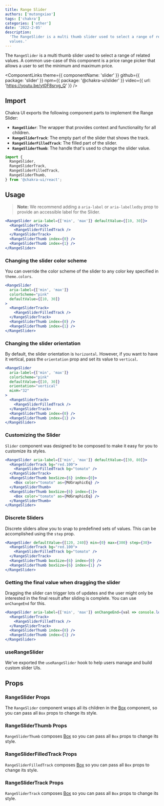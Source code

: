 ```yaml
---
title: Range Slider
authors: ['mutongxiao']
tags: ['chakra']
categories: ['other']
date: '2022-2-05'
description:
  'The RangeSlider is a multi thumb slider used to select a range of related
  values.'
---
```


The `RangeSlider` is a multi thumb slider used to select a range of related
values. A common use-case of this component is a price range picker that allows
a user to set the minimum and maximum price.

<ComponentLinks
  theme={{ componentName: 'slider' }}
  github={{ package: 'slider' }}
  npm={{ package: '@chakra-ui/slider' }}
  video={{ url: 'https://youtu.be/yt0F8srvg_Q' }}
/>

<carbon-ad></carbon-ad>

## Import

Chakra UI exports the following component parts to implement the Range Slider:

- **`RangeSlider`**: The wrapper that provides context and functionality for all
  children.
- **`RangeSliderTrack`**: The empty part of the slider that shows the track.
- **`RangeSliderFilledTrack`**: The filled part of the slider.
- **`RangeSliderThumb`**: The handle that's used to change the slider value.

```js
import {
  RangeSlider,
  RangeSliderTrack,
  RangeSliderFilledTrack,
  RangeSliderThumb,
} from '@chakra-ui/react';
```

## Usage

> **Note:** We recommend adding a `aria-label` or `aria-labelledby` prop to
> provide an accessible label for the Slider.

```jsx
<RangeSlider aria-label={['min', 'max']} defaultValue={[10, 30]}>
  <RangeSliderTrack>
    <RangeSliderFilledTrack />
  </RangeSliderTrack>
  <RangeSliderThumb index={0} />
  <RangeSliderThumb index={1} />
</RangeSlider>
```

### Changing the slider color scheme

You can override the color scheme of the slider to any color key specified in
`theme.colors`.

```jsx
<RangeSlider
  aria-label={['min', 'max']}
  colorScheme="pink"
  defaultValue={[10, 30]}
>
  <RangeSliderTrack>
    <RangeSliderFilledTrack />
  </RangeSliderTrack>
  <RangeSliderThumb index={0} />
  <RangeSliderThumb index={1} />
</RangeSlider>
```

### Changing the slider orientation

By default, the slider orientation is `horizontal`. However, if you want to have
it vertical, pass the `orientation` prop and set its value to `vertical`.

```jsx
<RangeSlider
  aria-label={['min', 'max']}
  colorScheme="pink"
  defaultValue={[10, 30]}
  orientation="vertical"
  minH="32"
>
  <RangeSliderTrack>
    <RangeSliderFilledTrack />
  </RangeSliderTrack>
  <RangeSliderThumb index={0} />
  <RangeSliderThumb index={1} />
</RangeSlider>
```

### Customizing the Slider

`Slider` component was designed to be composed to make it easy for you to
customize its styles.

```jsx
<RangeSlider aria-label={['min', 'max']} defaultValue={[30, 80]}>
  <RangeSliderTrack bg="red.100">
    <RangeSliderFilledTrack bg="tomato" />
  </RangeSliderTrack>
  <RangeSliderThumb boxSize={6} index={0}>
    <Box color="tomato" as={MdGraphicEq} />
  </RangeSliderThumb>
  <RangeSliderThumb boxSize={6} index={1}>
    <Box color="tomato" as={MdGraphicEq} />
  </RangeSliderThumb>
</RangeSlider>
```

### Discrete Sliders

Discrete sliders allow you to snap to predefined sets of values. This can be
accomplished using the `step` prop.

```jsx
<RangeSlider defaultValue={[120, 240]} min={0} max={300} step={30}>
  <RangeSliderTrack bg="red.100">
    <RangeSliderFilledTrack bg="tomato" />
  </RangeSliderTrack>
  <RangeSliderThumb boxSize={6} index={0} />
  <RangeSliderThumb boxSize={6} index={1} />
</RangeSlider>
```

### Getting the final value when dragging the slider

Dragging the slider can trigger lots of updates and the user might only be
interested in the final result after sliding is complete. You can use
`onChangeEnd` for this.

```jsx live=false
<RangeSlider aria-label={['min', 'max']} onChangeEnd={val => console.log(val)}>
  <RangeSliderTrack>
    <RangeSliderFilledTrack />
  </RangeSliderTrack>
  <RangeSliderThumb index={0} />
  <RangeSliderThumb index={1} />
</RangeSlider>
```

### useRangeSlider

We've exported the `useRangeSlider` hook to help users manage and build custom
slider UIs.

## Props

### RangeSlider Props

The `RangeSlider` component wraps all its children in the
[Box](/docs/components/layout/box) component, so you can pass all `Box` props to change its
style.

<PropsTable of="RangeSlider" />

### RangeSliderThumb Props

`RangeSliderThumb` composes [Box](/docs/components/layout/box) so you can pass all `Box`
props to change its style.

### RangeSliderFilledTrack Props

`RangeSliderFilledTrack` composes [Box](/docs/components/layout/box) so you can pass all
`Box` props to change its style.

### RangeSliderTrack Props

`RangeSliderTrack` composes [Box](/docs/components/layout/box) so you can pass all `Box`
props to change its style.
